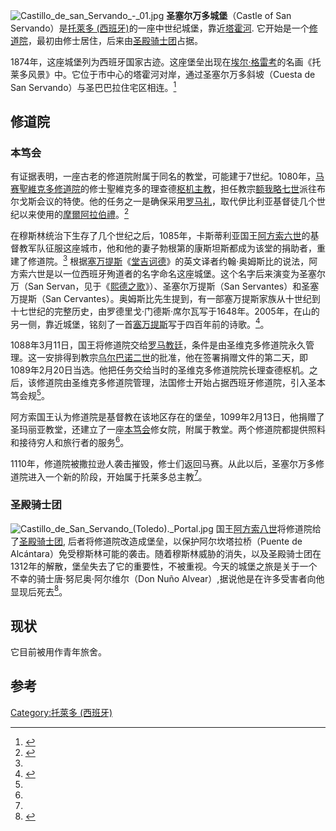 [[File:Castillo_de_san_Servando_-_01.jpg|thumb]]
'''圣塞尔万多城堡'''（Castle of San Servando）是[[托萊多_(西班牙)|托萊多 (西班牙)]]的一座中世纪城堡，靠近[[塔霍河|塔霍河]]. 它开始是一个[[修道院|修道院]]，最初由修士居住，后来由[[圣殿骑士团|圣殿骑士团]]占据。

1874年，这座城堡列为西班牙国家古迹。这座堡垒出现在[[埃尔·格雷考|埃尔·格雷考]]的名画《托莱多风景》中。它位于市中心的塔霍河对岸，通过圣塞尔万多斜坡（Cuesta de San Servando）与圣巴巴拉住宅区相连。<ref name=abc>{{Cite web|url=https://www.abc.es/espana/castilla-la-mancha/toledo/ciudad/abci-santa-barbara-y-academia-infanteria-conectadas-finales-marzo-201902201551_noticia.html|website=[[ABC_(Spain)|ABC]]|title=Santa Bárbara y la Academia de Infantería, conectadas a finales de marzo|date=20 February 2019|accessdate=2020-08-30|archive-date=2019-04-17|archive-url=https://web.archive.org/web/20190417220154/https://www.abc.es/espana/castilla-la-mancha/toledo/ciudad/abci-santa-barbara-y-academia-infanteria-conectadas-finales-marzo-201902201551_noticia.html|dead-url=no}}</ref>

==修道院==

===本笃会===
有证据表明，一座古老的修道院附属于同名的教堂，可能建于7世纪。1080年，[[马赛|马赛]][[聖維克多修道院|聖維克多修道院]]的修士聖維克多的理查德[[枢机主教|枢机主教]]，担任教宗[[额我略七世|额我略七世]]派往布尔戈斯会议的特使。他的任务之一是确保采用[[罗马礼|罗马礼]]，取代伊比利亚基督徒几个世纪以来使用的[[摩爾阿拉伯禮|摩爾阿拉伯禮]]。<ref name=FF>{{cite book |work= Boletín de la Real Academia de la historia |url= https://archive.org/stream/boletndelareala17spagoog#page/n6/mode/2up |volume= Tomo XLIX |chapter= Cuaderno IV |origyear= July–September 1906 |title= El monasterio toledano de San Servando en la segunda mitad del siglo XI |first=Fidel |last=Fita |date= 25 May 1906 |pages= 280–331 |language= es}}</ref>

在穆斯林统治下生存了几个世纪之后，1085年，卡斯蒂利亚国王[[阿方索六世_(雷昂與卡斯提爾)|阿方索六世]]的基督教军队征服这座城市，他和他的妻子勃根第的康斯坦斯都成为该堂的捐助者，重建了修道院。<ref name=FF /> 根据[[塞万提斯|塞万提斯]]《[[堂吉诃德|堂吉诃德]]》的英文译者约翰·奥姆斯比的说法，阿方索六世是以一位西班牙殉道者的名字命名这座城堡。这个名字后来演变为圣塞尔万（San Servan，见于《[[熙德之歌|熙德之歌]]》）、圣塞尔万提斯（San Servantes）和圣塞万提斯（San Cervantes）。奥姆斯比先生提到，有一部塞万提斯家族从十世纪到十七世纪的完整历史，由罗德里戈·门德斯·席尔瓦写于1648年。2005年，在山的另一侧，靠近城堡，铭刻了一首[[塞万提斯|塞万提斯]]写于四百年前的诗歌。<ref>{{Cite web |url=http://www.panoramio.com/photo/15750564 |title=panoramio.com 诗歌图片 |accessdate=2016-10-13 |archive-date=2016-10-13 |archive-url=https://web.archive.org/web/20161013080738/http://www.panoramio.com/photo/15750564 |dead-url=no }}</ref>。

1088年3月11日，国王将修道院交给[[罗马教廷|罗马教廷]]，条件是由圣维克多修道院永久管理。这一安排得到教宗[[乌尔巴诺二世|乌尔巴诺二世]]的批准，他在签署捐赠文件的第二天，即1089年2月20日当选。他把任务交给当时的圣维克多修道院院长理查德枢机。之后，该修道院由圣维克多修道院管理，法国修士开始占据西班牙修道院，引入圣本笃会规<ref name=FF />。

阿方索国王认为修道院是基督教在该地区存在的堡垒，1099年2月13日，他捐赠了圣玛丽亚教堂，还建立了一座[[本笃会|本笃会]]修女院，附属于教堂。两个修道院都提供照料和接待穷人和旅行者的服务<ref name=FF />。

1110年，修道院被撒拉逊人袭击摧毁，修士们返回马赛。从此以后，圣塞尔万多修道院进入一个新的阶段，开始属于托莱多总主教<ref name=FF />。

===圣殿骑士团===
[[File:Castillo_de_San_Servando_(Toledo)._Portal.jpg|thumb]]
国王[[阿方索八世|阿方索八世]]将修道院给了[[圣殿骑士团|圣殿骑士团]], 后者将修道院改造成堡垒，以保护阿尔坎塔拉桥（Puente de Alcántara）免受穆斯林可能的袭击。随着穆斯林威胁的消失，以及圣殿骑士团在1312年的解散，堡垒失去了它的重要性，不被重视。今天的城堡之旅是关于一个不幸的骑士唐·努尼奥·阿尔维尔（Don Nuño Alvear）,据说他是在许多受害者向他显现后死去<ref>{{cite web |url= http://www.leyendasdetoledo.com/index.php/leyendas/terror-milagros/6208-la-muerte-de-don-nuno-alvear-una-leyenda-templaria-de-toledo.html |title= La muerte de Don Nuño Alvear, una leyenda templaria de Toledo |work= LeyendasDeToledo.com |access-date= 2014-05-11 |archive-url= https://web.archive.org/web/20140427170416/http://www.leyendasdetoledo.com/index.php/leyendas/terror-milagros/6208-la-muerte-de-don-nuno-alvear-una-leyenda-templaria-de-toledo.html |archive-date= 2014-04-27 |dead-url= no }}</ref>。

==现状==
它目前被用作青年旅舍。

==参考==
{{reflist}}
{{coord|39.8604|-4.0156|type:landmark_region:ES|display=title}}
[[Category:托萊多_(西班牙)|Category:托萊多 (西班牙)]]